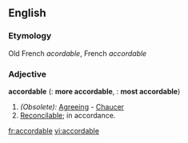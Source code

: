 ==English==

===Etymology===
Old French ''acordable'', French ''accordable''
===Adjective===
'''accordable'''  ({{compar}}: '''more accordable''', {{superl}}: '''most accordable''')

#''(Obsolete):'' [[Agreeing]] - [[Chaucer]]
#[[Reconcilable]]; in accordance.

[[fr:accordable]]
[[vi:accordable]]